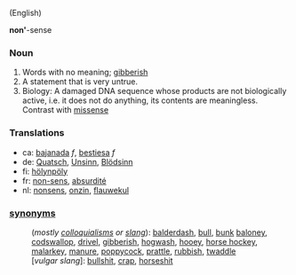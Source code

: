(English)

<b>non'</b>-sense

===Noun===
# Words with no meaning; [[gibberish]]
# A statement that is very untrue.
# Biology: A damaged DNA sequence whose products are not biologically active, i.e. it does not do anything, its contents are meaningless.  Contrast with [[missense]]

===Translations===
*ca: [[bajanada]] ''f'', [[bestiesa]] ''f''
*de: [[Quatsch]], [[Unsinn]], [[Blödsinn]]
*fi: [[hölynpöly]]
*fr: [[non-sens]], [[absurdité]]
*nl: [[nonsens]], [[onzin]], [[flauwekul]]

===[[synonym]]s===

:(''mostly [[colloquial]]isms or [[slang]]''): [[balderdash]],  [[bull]], [[bunk]]  [[baloney]], [[codswallop]], [[drivel]], [[gibberish]], [[hogwash]], [[hooey]],  [[horse hockey]], [[malarkey]], [[manure]], [[poppycock]], [[prattle]], [[rubbish]], [[twaddle]]
:[''vulgar slang'']: [[bullshit]], [[crap]], [[horseshit]]